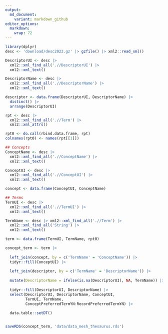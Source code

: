 ```yaml
---
output:
  md_document:
    variant: markdown_github
editor_options: 
  markdown: 
    wrap: 72
---
```




```r
library(dplyr)
desc <- 'download/desc2022.gz' |> gzfile() |> xml2::read_xml()

DescriptorUI <- desc |> 
  xml2::xml_find_all('.//DescriptorUI') |> 
  xml2::xml_text()

DescriptorName <- desc |> 
  xml2::xml_find_all('.//DescriptorName') |>  
  xml2::xml_text() 

descriptor <- data.frame(DescriptorUI, DescriptorName) |>
  distinct() |> 
  arrange(DescriptorUI)

rpt <- desc |> 
  xml2::xml_find_all('.//Term') |> 
  xml2::xml_attrs() 

rpt0 <- do.call(rbind.data.frame, rpt)
colnames(rpt0) <- names(rpt[[1]])

## Concepts
ConceptName <- desc |> 
  xml2::xml_find_all('.//ConceptName') |>  
  xml2::xml_text()

ConceptUI <- desc |> 
  xml2::xml_find_all('.//ConceptUI') |>  
  xml2::xml_text()

concept <- data.frame(ConceptUI, ConceptName)

## Terms
TermUI <- desc |> 
  xml2::xml_find_all('.//TermUI') |>  
  xml2::xml_text() 

TermName <- desc |> xml2::xml_find_all('.//Term') |>  
  xml2::xml_find_all('String') |>
  xml2::xml_text()

term <- data.frame(TermUI, TermName, rpt0) 

concept_term <- term |>
  
  left_join(concept, by = c('TermName' = 'ConceptName')) |>
  tidyr::fill(ConceptUI) |>
  
  left_join(descriptor, by = c('TermName' = 'DescriptorName')) |>
  
  mutate(DescriptorName = ifelse(is.na(DescriptorUI), NA, TermName)) |>
  
  tidyr::fill(DescriptorUI, DescriptorName) |>
  select(DescriptorUI, DescriptorName, ConceptUI,
         TermUI, TermName, 
         ConceptPreferredTermYN:RecordPreferredTermYN) |>
  
  data.table::setDT()


saveRDS(concept_term, 'data/data_mesh_thesaurus.rds')
```

